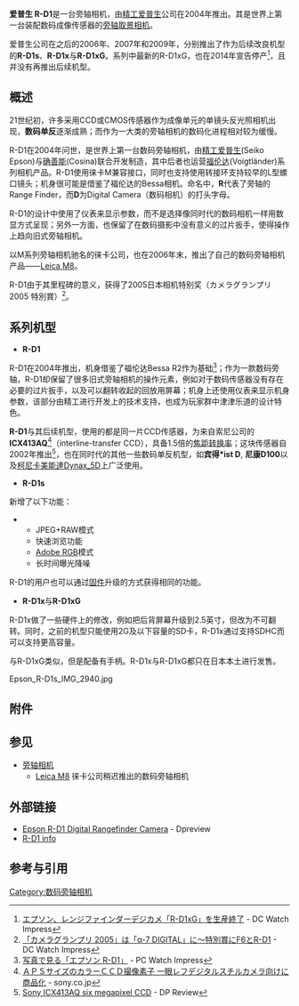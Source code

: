 {{Infobox camera
| model        = ''爱普生 R-D1''
| image        = [[File:Epson_R-D1s_IMG_2942.jpg|300px]]
| kind         = 数码[[旁轴相机|旁轴相机]]
| sensor       = 23.7 x 15.6 mm, 1.53 × [[焦距转换率|焦距转换率]]
| res          = 6百万像素
| lens         = [[Leica_M-mount|Leica M-mount]]
| shutter      = 
| shutterRange = 1～1/2000s
| metering     = 
| emode        = 
| mmode        = 
| farea        = 
| fmode        = 手动
| cont         = 
| viewfinder   = 
| speedRange   = 200-1600
| flash        = [[热靴|热靴]]连接
| flbkt        = 
| fcbkt        = 
| WB           = 
| wbbkt        = 
| rearLCD      = 2英寸，可翻转；RD1x时升级为2.5英寸但不可旋转
| storage      = [[SD卡|SD]]卡，RD1与RD1s仅支持最大2G
| battery      = 可充电[[锂离子电池|锂离子电池]]，型号EPALB1
| dimensions   = 142 x 89 x 40 mm
| weight       = 560g (仅机身，不带电池)
| obp          = 
| madeIn       = 日本
}}

'''爱普生 R-D1'''是一台旁轴相机，由[[精工爱普生|精工爱普生]]公司在2004年推出。其是世界上第一台装配数码成像传感器的[[旁轴相机|旁轴取景相机]]。

爱普生公司在之后的2006年、2007年和2009年，分别推出了作为后续改良机型的'''R-D1s'''、'''R-D1x'''与'''R-D1xG'''。系列中最新的R-D1xG，也在2014年宣告停产<ref>[http://dc.watch.impress.co.jp/docs/news/20140317_639952.html エプソン、レンジファインダーデジカメ「R-D1xG」を生産終了] {{Wayback|url=http://dc.watch.impress.co.jp/docs/news/20140317_639952.html |date=20160306202737 }} - DC Watch Impress{{ja}}</ref>，且并没有再推出后续机型。

==概述==
21世纪初，许多采用CCD或CMOS传感器作为成像单元的单镜头反光照相机出现，'''数码单反'''逐渐成熟；而作为一大类的旁轴相机的数码化进程相对较为缓慢。

R-D1在2004年问世，是世界上第一台数码旁轴相机，由[[精工爱普生|精工爱普生]](Seiko Epson)与[[确善能|确善能]](Cosina)联合开发制造，其中后者也运营[[福伦达|福伦达]](Voigtländer)系列相机产品。R-D1使用徕卡M兼容接口，同时也支持使用转接环支持较早的L型螺口镜头；机身很可能是借鉴了福伦达的Bessa相机。命名中，'''R'''代表了旁轴的Range Finder，而'''D'''为Digital Camera（数码相机）的打头字母。

R-D1的设计中使用了仪表来显示参数，而不是选择像同时代的数码相机一样用数显方式呈现；另外一方面，也保留了在数码摄影中没有意义的过片扳手，使得操作上趋向旧式旁轴相机。

以M系列旁轴相机驰名的徕卡公司，也在2006年末，推出了自己的数码旁轴相机产品——[[Leica_M8|Leica M8]]。

R-D1由于其里程碑的意义，获得了2005日本相机特别奖（カメラグランプリ 2005 特別賞）<ref>[http://dc.watch.impress.co.jp/cda/other/2005/05/20/1571.html 「カメラグランプリ 2005」は「α-7 DIGITAL」に～特別賞にF6とR-D1] {{Wayback|url=http://dc.watch.impress.co.jp/cda/other/2005/05/20/1571.html |date=20160308024110 }} - DC Watch Impress{{ja}}</ref>。

==系列机型==
*'''R-D1'''
R-D1在2004年推出，机身借鉴了福伦达Bessa R2作为基础<ref name="firstlook">[http://pc.watch.impress.co.jp/docs/2004/0311/epson2.htm 写真で見る「エプソン R-D1」] {{Wayback|url=http://pc.watch.impress.co.jp/docs/2004/0311/epson2.htm |date=20160306204641 }} - PC Watch Impress{{ja}}</ref>；作为一款数码旁轴，R-D1却保留了很多旧式旁轴相机的操作元素，例如对于数码传感器没有存在必要的过片扳手，以及可以翻转收起的回放用屏幕；机身上还使用仪表来显示机身参数，该部分由精工进行开发上的技术支持，也成为玩家群中津津乐道的设计特色。

'''R-D1'''与其后续机型，使用的都是同一片CCD传感器，为来自索尼公司的'''ICX413AQ'''<ref>[http://www.sony.co.jp/SonyInfo/News/Press_Archive/200202/02-0220/ ＡＰＳサイズのカラーＣＣＤ撮像素子 一眼レフデジタルスチルカメラ向けに商品化] {{Wayback|url=http://www.sony.co.jp/SonyInfo/News/Press_Archive/200202/02-0220/ |date=20160303222725 }} - sony.co.jp{{ja}}</ref>（interline-transfer CCD），具备1.5倍的[[焦距转换率|焦距转换率]]；这块传感器自2002年推出<ref>[http://www.dpreview.com/articles/9510183425/sonyicx413 Sony ICX413AQ six megapixel CCD] {{Wayback|url=http://www.dpreview.com/articles/9510183425/sonyicx413 |date=20160303002208 }} - DP Review{{en}}</ref>，也在同时代的其他一些数码单反机型，如'''宾得*ist D''', '''尼康D100'''以及[[柯尼卡美能達Dynax_5D|柯尼卡美能達Dynax_5D]]上广泛使用。
*'''R-D1s'''
新增了以下功能：
**JPEG+RAW模式
**快速浏览功能
**[[Adobe_RGB|Adobe RGB]]模式
**长时间曝光降噪
R-D1的用户也可以通过[[固件|固件]]升级的方式获得相同的功能。
*'''R-D1x'''与'''R-D1xG'''
R-D1x做了一些硬件上的修改，例如把后背屏幕升级到2.5英寸，但改为不可翻转。同时，之前的机型只能使用2G及以下容量的SD卡，R-D1x通过支持SDHC而可以支持更高容量。

与R-D1xG类似，但是配备有手柄。R-D1x与R-D1xG都只在日本本土进行发售。
<gallery>
Epson_R-D1s_IMG_2940.jpg
</gallery>

==附件==
==参见==
*[[旁轴相机|旁轴相机]]
**[[Leica_M8|Leica M8]] 徕卡公司稍迟推出的数码旁轴相机

==外部链接==
*[http://www.dpreview.com/articles/1924025521/epsonrd1 Epson R-D1 Digital Rangefinder Camera] {{Wayback|url=http://www.dpreview.com/articles/1924025521/epsonrd1 |date=20160302232723 }} - Dpreview{{en}}
*[https://web.archive.org/web/20160307022113/http://r-d1.info/ R-D1 info]{{en}}

==参考与引用==
{{reflist|2}}

[[Category:数码旁轴相机|Category:数码旁轴相机]]